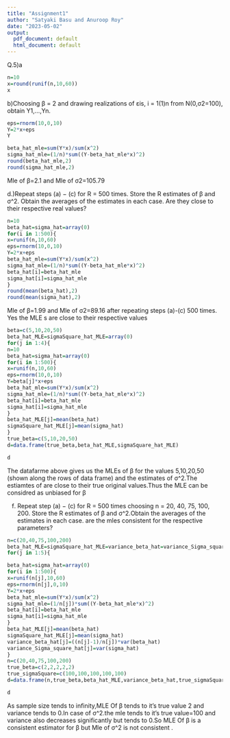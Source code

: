 ```yaml
---
title: "Assignment1"
author: "Satyaki Basu and Anuroop Roy"
date: "2023-05-02"
output:
  pdf_document: default
  html_document: default
---
```

Q.5)a
```r
n=10
x=round(runif(n,10,60))
x
```
b)Choosing β = 2 and drawing realizations of εis, i = 1(1)n from N(0,σ2=100), obtain Y1,...,Yn.
```r
eps=rnorm(10,0,10)
Y=2*x+eps
Y
```
```r
beta_hat_mle=sum(Y*x)/sum(x^2)
sigma_hat_mle=(1/n)*sum((Y-beta_hat_mle*x)^2)
round(beta_hat_mle,2)
round(sigma_hat_mle,2)
```
Mle of β=2.1 and Mle of σ2=105.79

d.)Repeat steps (a) − (c) for R = 500 times. Store the R estimates of β and σ^2.
Obtain the averages of the estimates in each case. Are they close to
their respective real values?
```r
n=10
beta_hat=sigma_hat=array(0)
for(i in 1:500){
x=runif(n,10,60) 
eps=rnorm(10,0,10)
Y=2*x+eps
beta_hat_mle=sum(Y*x)/sum(x^2)
sigma_hat_mle=(1/n)*sum((Y-beta_hat_mle*x)^2)
beta_hat[i]=beta_hat_mle
sigma_hat[i]=sigma_hat_mle
}
round(mean(beta_hat),2)
round(mean(sigma_hat),2)

```
Mle of β=1.99 and Mle of σ2=89.16 after repeating steps (a)-(c) 500 times.
Yes the MLE s are close to their respective values
```r
beta=c(5,10,20,50)
beta_hat_MLE=sigmaSquare_hat_MLE=array(0)
for(j in 1:4){
n=10
beta_hat=sigma_hat=array(0)
for(i in 1:500){
x=runif(n,10,60) 
eps=rnorm(10,0,10)
Y=beta[j]*x+eps
beta_hat_mle=sum(Y*x)/sum(x^2)
sigma_hat_mle=(1/n)*sum((Y-beta_hat_mle*x)^2)
beta_hat[i]=beta_hat_mle
sigma_hat[i]=sigma_hat_mle
}
beta_hat_MLE[j]=mean(beta_hat)
sigmaSquare_hat_MLE[j]=mean(sigma_hat)
}
true_beta=c(5,10,20,50)
d=data.frame(true_beta,beta_hat_MLE,sigmaSquare_hat_MLE)

d


```
The datafarme above gives us the MLEs of β for the values 5,10,20,50 (shown along the rows of data frame) and the estimates of σ^2.The estiamtes of  are close to their true original values.Thus the MLE can be considred as unbiased for β



(f) Repeat step (a) − (c) for R = 500 times choosing n = 20, 40, 75, 100, 200.
Store the R estimates of β and σ^2.Obtain the averages of the estimates
in each case. are the mles consistent for the respective parameters?

```r
n=c(20,40,75,100,200)
beta_hat_MLE=sigmaSquare_hat_MLE=variance_beta_hat=variance_Sigma_square_hat=array(0)
for(j in 1:5){

beta_hat=sigma_hat=array(0)
for(i in 1:500){
x=runif(n[j],10,60) 
eps=rnorm(n[j],0,10)
Y=2*x+eps
beta_hat_mle=sum(Y*x)/sum(x^2)
sigma_hat_mle=(1/n[j])*sum((Y-beta_hat_mle*x)^2)
beta_hat[i]=beta_hat_mle
sigma_hat[i]=sigma_hat_mle
}
beta_hat_MLE[j]=mean(beta_hat)
sigmaSquare_hat_MLE[j]=mean(sigma_hat)
variance_beta_hat[j]=((n[j]-1)/n[j])*var(beta_hat)
variance_Sigma_square_hat[j]=var(sigma_hat)
}
n=c(20,40,75,100,200)
true_beta=c(2,2,2,2,2)
true_sigmaSquare=c(100,100,100,100,100)
d=data.frame(n,true_beta,beta_hat_MLE,variance_beta_hat,true_sigmaSquare,sigmaSquare_hat_MLE,variance_Sigma_square_hat)

d
```
As sample size tends to infinity,MLE Of β tends to it's true value 2 and variance tends to 0.In case of σ^2.the mle tends to it's true value=100 and variance also decreases significantly but tends to 0.So MLE Of β is a consistent estimator for β but Mle of  σ^2 is not consistent .

